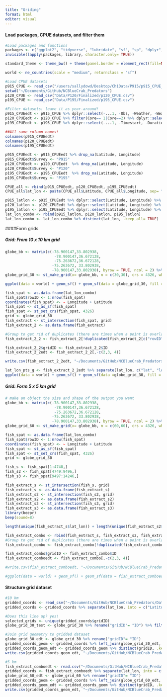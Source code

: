 ```yaml
---
title: "Griding"
format: html
editor: visual
---
```


#### Load packages, CPUE datasets, and filter them

```r
#Load packages and functions 
packages <- c("ggplot2", "tidyverse", "lubridate", "sf", "sp", "dplyr", "rnaturalearth", "readr", "readxl", "spatialEco", "rstatix", "viridis", "BBmisc", "corrplot", "readr")
invisible(lapply(packages, library, character.only= TRUE))

standard_theme <- theme_bw() + theme(panel.border = element_rect(fill=NA, colour = "black")) + theme(panel.grid.major = element_blank(), panel.grid.minor = element_blank()) + theme(legend.text.align= 0, legend.title= element_text(size = 12), legend.text = element_text(size= 10), axis.text=element_text(size=10), axis.title=element_text(size=12))

world <- ne_countries(scale = "medium", returnclass = "sf")

#Load CPUE datasets
p915_CPUE <- read_csv("/users/sallydowd/Desktop/Ch1Data/P915/p915_CPUE_new.csv")
setwd("~/Documents/GitHub/NCBlueCrab_Predators")
p120_CPUE <- read_csv("Data/P120/Finalized/p120_CPUE.csv")
p195_CPUE <- read_csv("Data/P195/Finalized/p195_CPUE.csv")

#Filter datasets: leave it as year-around!
p915_CPUEedt <- p915_CPUE %>% dplyr::select(-...1, -Obs, -Weather, -Weather, -Sedsize, -Btmcomp, -doy, -Wbdytype, -Wbd, -Sample, -Ph, -Quad, -Secchi) %>% rename("Location" = "Area", "Strata/station"= "Strata") %>% filter(between(Year, 2001, 2021)) 
p120_CPUEedt <- p120_CPUE %>% filter(Core== 1|Core==2) %>% dplyr::select(-...1, -Program, -Nbrrec3, -Time, -Duration, -doy, -Core, -Sedsize, -Btmcomp, -Secchi) %>% rename("Strata/station"= "Station") %>% filter(between(Year, 2001, 2021)) %>% dplyr::select(-Photoperiod)
p195_CPUEedt <- p195_CPUE %>% dplyr::select(-...1, -Timestart, -Duration, -Depthend, -Wbdytype, -Wbd, -Speciesscientificname, -Depthzone, -Secchi_depthcm) %>% rename("Ssal" = "Salinitysurface", "Bsal"= "Salinitybottom", "Stemp"= "Tempsurface", "Btemp"= "Tempbottom", "Latitude"= "Latitudestart", "Longitude"= "Longitudestart", "Colnum"= "Numbertotal", "Control1"= "Eventname", "Strata/station"= "Stationcode", "Depth"= "Depthstart") %>% filter(between(Year, 2001, 2021)) %>% dplyr::select(-Photoperiod)

##All same column names! 
colnames(p915_CPUEedt)
colnames(p120_CPUEedt)
colnames(p195_CPUEedt)

p915_CPUEedt <- p915_CPUEedt %>% drop_na(Latitude, Longitude)
p915_CPUEedt$Survey <- "P915"
p120_CPUEedt <- p120_CPUEedt  %>% drop_na(Latitude, Longitude)
p120_CPUEedt$Survey <- "P120"
p195_CPUEedt <- p195_CPUEedt  %>% drop_na(Latitude, Longitude)
p195_CPUEedt$Survey <- "P195"

CPUE_all <- rbind(p915_CPUEedt, p120_CPUEedt, p195_CPUEedt)
CPUE_all$lat_lon <- paste(CPUE_all$Latitude, CPUE_all$Longitude, sep= "_")
```

```r
p915_latlon <- p915_CPUEedt %>% dplyr::select(Latitude, Longitude) %>% mutate(lat_lon = paste(Latitude, Longitude, sep= "_"))
p120_latlon <- p120_CPUEedt %>% dplyr::select(Latitude, Longitude) %>% mutate(lat_lon = paste(Latitude, Longitude, sep= "_"))
p195_latlon <- p195_CPUEedt %>% dplyr::select(Latitude, Longitude) %>% mutate(lat_lon = paste(Latitude, Longitude, sep= "_"))
lat_lon_combo <- rbind(p915_latlon, p120_latlon, p195_latlon)
lat_lon_combo <- lat_lon_combo %>% distinct(lat_lon, .keep_all= TRUE)
```

####Form grids

##### Grid: From 10 x 10 km grid

```r
globe_bb <- matrix(c(-78.900147,33.802938,
                      -78.900147,36.672128,
                      -75.263672,36.672128,
                     -75.263672, 33.802938,
                     -78.900147,33.802938), byrow = TRUE, ncol = 2) %>% list() %>% st_polygon() %>% st_sfc(., crs = 4326)
globe_grid_30 <- st_make_grid(x= globe_bb, n = c(30,30), crs = 4326, what = 'polygons') %>% st_sf('geometry' = ., data.frame('ID' = 1:length(.))) #grid is 0.13° by 0.13° (14.4 km)

ggplot(data = world) + geom_sf() + geom_sf(data = globe_grid_30, fill = NA) + coord_sf(xlim=c(-85, -70), ylim=c(25,40), expand = TRUE) + theme(panel.background = element_rect(fill = "white", colour = "black")) + geom_point(data = lat_lon_combo, aes(x = Longitude, y = Latitude), size = .2) + coord_sf(xlim=c(-78, -75), ylim=c(33.5,37), expand = TRUE)

fish_spat <- as.data.frame(lat_lon_combo)
fish_spat$rowID <- 1:nrow(fish_spat)
coordinates(fish_spat) <- ~ Longitude + Latitude
fish_spat <- st_as_sf(fish_spat)
fish_spat <- st_set_crs(fish_spat, 4326)
grid <- globe_grid_30
fish_extract <- st_intersection(fish_spat, grid)
fish_extract_2 <- as.data.frame(fish_extract)

#Group to get rid of duplicates (there are times when a point is overlapping two grid cells)
fish_extract_2_2 <- fish_extract_2[!duplicated(fish_extract_2[c("rowID")]),] #this should be the same size as fish spat, it is 5 observations less, thinking this is bc a few datapoints might be outside of grid cells, didn't change in size from fish_extract_2

fish_extract_2_2$gridID <- fish_extract_2_2$ID
fish_extract_2_2edt <- fish_extract_2_2[,-c(2,3, 4)]

write.csv(fish_extract_2_2edt, "~/Documents/GitHub/NCBlueCrab_Predators/Data/gridded_11.20.23.csv") #updated on 11/20/23

lat_lon_pts_g <- fish_extract_2_2edt %>% separate(lat_lon, c("lat", "lon"), sep= "_")
ggplot(data = world) + geom_sf() + geom_sf(data =globe_grid_30, fill = NA) + theme(panel.background = element_rect(fill = "white", colour = "black")) + standard_theme + geom_point(data = lat_lon_pts_g, aes(x = as.numeric(lon), y = as.numeric(lat), color= gridID)) + coord_sf(xlim=c(-78, -75), ylim=c(33.5,37), expand = TRUE) #works
```

##### Grid: Form 5 x 5 km grid

```r
# make an object the size and shape of the output you want
globe_bb <- matrix(c(-78.900147,33.802938,
                      -78.900147,36.672128,
                      -75.263672,36.672128,
                     -75.263672, 33.802938,
                     -78.900147,33.802938), byrow = TRUE, ncol = 2) %>% list() %>% st_polygon() %>% st_sfc(., crs = 4326)
globe_grid_60 <- st_make_grid(x= globe_bb, n = c(60,60), crs = 4326, what = 'polygons') %>% st_sf('geometry' = ., data.frame('ID' = 1:length(.))) #grid is 0.06° by 0.06° (5.5 km b/c half of 0.13 which was 10)

fish_spat <- as.data.frame(lat_lon_combo)
fish_spat$rowID <- 1:nrow(fish_spat)
coordinates(fish_spat) <- ~ Longitude + Latitude
fish_spat <- st_as_sf(fish_spat)
fish_spat <- st_set_crs(fish_spat, 4326)
grid <- globe_grid_30

fish_s <- fish_spat[1:4748,]
fish_s2 <- fish_spat[4749:9496,]
fish_s3 <- fish_spat[9497:14246,]

fish_extract_s <- st_intersection(fish_s, grid)
fish_extract_s <- as.data.frame(fish_extract_s)
fish_extract_s2 <- st_intersection(fish_s2, grid)
fish_extract_s2 <- as.data.frame(fish_extract_s2)
fish_extract_s3 <- st_intersection(fish_s3, grid)
fish_extract_s3 <- as.data.frame(fish_extract_s3)
library(beepr)
beep(sound=8)

length(unique(fish_extract_s$lat_lon)) + length(unique(fish_extract_s2$lat_lon)) + length(unique(fish_extract_s3$lat_lon))

fish_extract_combo <- rbind(fish_extract_s, fish_extract_s2, fish_extract_s3)
#Group to get rid of duplicates (there are times when a point is overlapping two grid cells)
fish_extract_combo <- fish_extract_combo[!duplicated(fish_extract_combo[c("rowID")]),] #this should be the same size as fish spat, it is 5 observations less, thinking this is bc a few datapoints might be outside of grid cells, didn't change in size from fish_extract_2

fish_extract_combo$gridID <- fish_extract_combo$ID
fish_extract_comboedt <- fish_extract_combo[,-c(2,3, 4)]

#write.csv(fish_extract_comboedt, "~/Documents/GitHub/NCBlueCrab_Predators/Data/gridded_10.02.23.5km.csv")

#ggplot(data = world) + geom_sf() + geom_sf(data = fish_extract_comboedt, fill = NA) + geom_sf(data= fish_spat) + theme(panel.background = element_rect(fill = "white", colour = "black")) + coord_sf(xlim=c(-78, -75), ylim=c(33.5,37), expand = TRUE)
```

#### Structure grid dataset

```r
#10 km 
gridded_coords <- read_csv("~/Documents/GitHub/NCBlueCrab_Predators/Data/gridded_11.20.23.csv")
gridded_coords <- gridded_coords %>% separate(lat_lon, into = c("Latitude", "Longitude"), sep = "_", convert = TRUE) %>% dplyr::select(-...1)

#Does this line up? yes!
selected_grids <- unique(gridded_coords$gridID)
globe_grid_30_test <- globe_grid_30 %>% rename("gridID"= "ID") %>% filter(gridID %in% selected_grids)

#Join grid geometry to gridded dataset
globe_grid_30_edt <- globe_grid_30 %>% rename("gridID"= "ID")
gridded_coords_geom <- gridded_coords %>% left_join(globe_grid_30_edt, by= "gridID")
gridded_coords_geom_edt <- gridded_coords_geom %>% distinct(gridID, .keep_all= TRUE) %>% dplyr::select(gridID, geometry)
write.csv(gridded_coords_geom_edt, "~/Documents/GitHub/NCBlueCrab_Predators/Data/gridded_coords_geom.11.20.23.csv")
```

```r
#5 km 
fish_extract_comboedt <- read.csv("~/Documents/GitHub/NCBlueCrab_Predators/Data/gridded_10.02.23.5km.csv")
gridded_coords <- fish_extract_comboedt %>% separate(lat_lon, into = c("Latitude", "Longitude"), sep = "_", convert = TRUE) %>% dplyr::select(-X)
globe_grid_60_edt <- globe_grid_60 %>% rename("gridID"= "ID")
gridded_coords_geom <- gridded_coords %>% left_join(globe_grid_60_edt, by= "gridID")
gridded_coords_geom_edt <- gridded_coords_geom %>% distinct(gridID, .keep_all= TRUE) %>% dplyr::select(gridID, geometry)
write.csv(gridded_coords_geom_edt, "~/Documents/GitHub/NCBlueCrab_Predators/Data/gridded_coords_geom.5km.01.30.24.csv")
```

